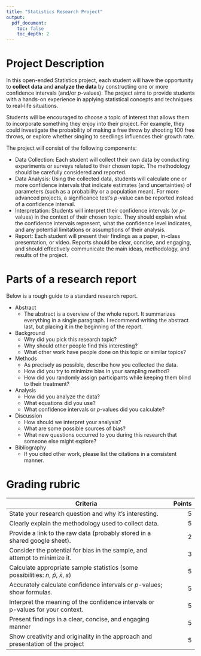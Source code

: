 ```yaml
---
title: "Statistics Research Project"
output: 
  pdf_document:
    toc: false
    toc_depth: 2
---
```



# Project Description

In this open-ended Statistics project, each student will have the opportunity to **collect data** and **analyze the data** by constructing one or more confidence intervals (and/or $p$-values). The project aims to provide students with a hands-on experience in applying statistical concepts and techniques to real-life situations.

Students will be encouraged to choose a topic of interest that allows them to incorporate something they enjoy into their project. For example, they could investigate the probability of making a free throw by shooting 100 free throws, or explore whether singing to seedlings influences their growth rate.

The project will consist of the following components:

* Data Collection: Each student will collect their own data by conducting experiments or surveys related to their chosen topic. The methodology should be carefully considered and reported.
* Data Analysis: Using the collected data, students will calculate one or more confidence intervals that indicate estimates (and uncertainties) of parameters (such as a probability or a population mean). For more advanced projects, a significance test's $p$-value can be reported instead of a confidence interval.
* Interpretation: Students will interpret their confidence intervals (or $p$-values) in the context of their chosen topic. They should explain what the confidence intervals represent, what the confidence level indicates, and any potential limitations or assumptions of their analysis.
* Report: Each student will present their findings as a paper, in-class presentation, or video. Reports should be clear, concise, and engaging, and should effectively communicate the main ideas, methodology, and results of the project.

# Parts of a research report

Below is a rough guide to a standard research report. 

* Abstract
  * The abstract is a overview of the whole report. It summarizes everything in a single paragraph. I recommend writing the abstract last, but placing it in the beginning of the report.
* Background
  * Why did you pick this research topic? 
  * Why should other people find this interesting? 
  * What other work have people done on this topic or similar topics?
* Methods
  * As precisely as possible, describe how you collected the data.
  * How did you try to minimize bias in your sampling method?
  * How did you randomly assign participants while keeping them blind to their treatment?
* Analysis
  * How did you analyze the data? 
  * What equations did you use? 
  * What confidence intervals or $p$-values did you calculate?
* Discussion
  * How should we interpret your analysis?
  * What are some possible sources of bias?
  * What new questions occurred to you during this research that someone else might explore?
* Bibliography
  * If you cited other work, please list the citations in a consistent manner.


# Grading rubric


| Criteria | Points |
|----------------------|---:|
| State your research question and why it's interesting. | 5 |
| Clearly explain the methodology used to collect data. | 5 |
| Provide a link to the raw data (probably stored in a shared google sheet). | 2 |
| Consider the potential for bias in the sample, and attempt to minimize it. | 3 |
| Calculate appropriate sample statistics (some possibilities: $n$, $\hat{p}$, $\bar{x}$, $s$) | 5 |
| Accurately calculate confidence intervals or $p$-values; show formulas. | 5 |
| Interpret the meaning of the confidence intervals or p-values for your context. | 5 |
| Present findings in a clear, concise, and engaging manner | 5 |
| Show creativity and originality in the approach and presentation of the project | 5  |



